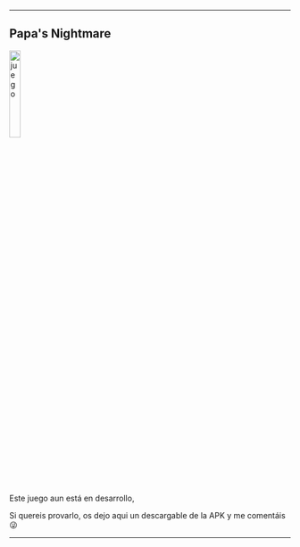 
***
## Papa's Nightmare

  <img src="https://i.ibb.co/85s0DfV/juego.png" alt="juego" border="0" width="20%" />
  
Este juego aun está en desarrollo, 

Si quereis provarlo, os dejo aqui un descargable de la APK y me comentáis 😜


***